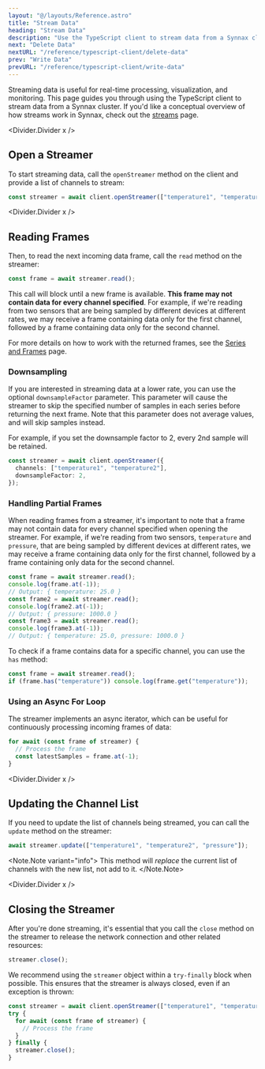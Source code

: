 ```yaml
---
layout: "@/layouts/Reference.astro"
title: "Stream Data"
heading: "Stream Data"
description: "Use the TypeScript client to stream data from a Synnax cluster."
next: "Delete Data"
nextURL: "/reference/typescript-client/delete-data"
prev: "Write Data"
prevURL: "/reference/typescript-client/write-data"
---
```



Streaming data is useful for real-time processing, visualization, and monitoring. This
page guides you through using the TypeScript client to stream data from a Synnax
cluster. If you'd like a conceptual overview of how streams work in Synnax, check out
the [streams](/reference/concepts/streams) page.

<Divider.Divider x />

## Open a Streamer

To start streaming data, call the `openStreamer` method on the client and provide a list
of channels to stream:

```typescript
const streamer = await client.openStreamer(["temperature1", "temperature2"]);
```

<Divider.Divider x />

## Reading Frames

Then, to read the next incoming data frame, call the `read` method on the streamer:

```typescript
const frame = await streamer.read();
```

This call will block until a new frame is available. **This frame may not contain data
for every channel specified**. For example, if we're reading from two sensors that are
being sampled by different devices at different rates, we may receive a frame containing
data only for the first channel, followed by a frame containing data only for the second
channel.

For more details on how to work with the returned frames, see the
[Series and Frames](/reference/typescript-client/series-and-frames) page.

### Downsampling

If you are interested in streaming data at a lower rate, you can use the optional
`downsampleFactor` parameter. This parameter will cause the streamer to skip the
specified number of samples in each series before returning the next frame. Note that
this parameter does not average values, and will skip samples instead.

For example, if you set the downsample factor to 2, every 2nd sample will be retained.

```typescript
const streamer = await client.openStreamer({
  channels: ["temperature1", "temperature2"],
  downsampleFactor: 2,
});
```

### Handling Partial Frames

When reading frames from a streamer, it's important to note that a frame may not contain
data for every channel specified when opening the streamer. For example, if we're
reading from two sensors, `temperature` and `pressure`, that are being sampled by
different devices at different rates, we may receive a frame containing data only for
the first channel, followed by a frame containing only data for the second channel.

```typescript
const frame = await streamer.read();
console.log(frame.at(-1));
// Output: { temperature: 25.0 }
const frame2 = await streamer.read();
console.log(frame2.at(-1));
// Output: { pressure: 1000.0 }
const frame3 = await streamer.read();
console.log(frame3.at(-1));
// Output: { temperature: 25.0, pressure: 1000.0 }
```

To check if a frame contains data for a specific channel, you can use the `has` method:

```typescript
const frame = await streamer.read();
if (frame.has("temperature")) console.log(frame.get("temperature"));
```

### Using an Async For Loop

The streamer implements an async iterator, which can be useful for continuously
processing incoming frames of data:

```typescript
for await (const frame of streamer) {
  // Process the frame
  const latestSamples = frame.at(-1);
}
```

<Divider.Divider x />

## Updating the Channel List

If you need to update the list of channels being streamed, you can call the `update`
method on the streamer:

```typescript
await streamer.update(["temperature1", "temperature2", "pressure"]);
```

<Note.Note variant="info">
  This method will *replace* the current list of channels with the new list, not add to
  it.
</Note.Note>

<Divider.Divider x />

## Closing the Streamer

After you're done streaming, it's essential that you call the `close` method on the
streamer to release the network connection and other related resources:

```typescript
streamer.close();
```

We recommend using the `streamer` object within a `try-finally` block when possible.
This ensures that the streamer is always closed, even if an exception is thrown:

```typescript
const streamer = await client.openStreamer(["temperature1", "temperature2"]);
try {
  for await (const frame of streamer) {
    // Process the frame
  }
} finally {
  streamer.close();
}
```

